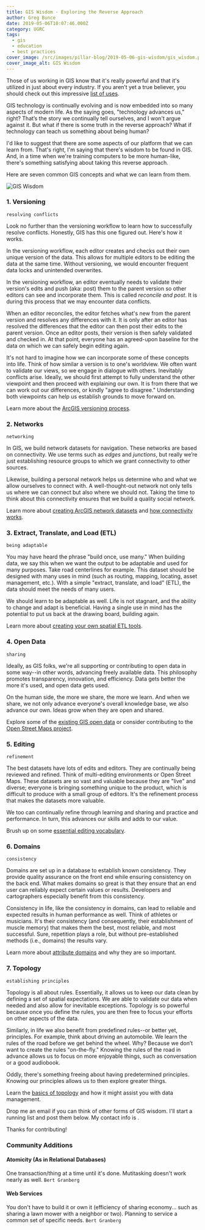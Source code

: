 ```yaml
---
title: GIS Wisdom - Exploring the Reverse Approach
author: Greg Bunce
date: 2019-05-06T10:07:46.000Z
category: UGRC
tags:
  - gis
  - education
  - best practices
cover_image: /src/images/pillar-blog/2019-05-06-gis-wisdom/gis_wisdom.png
cover_image_alt: GIS Wisdom
---
```



Those of us working in GIS know that it's really powerful and that it's utilized in just about every industry. If you aren’t yet a true believer, you should check out this impressive [list of uses](https://gisgeography.com/gis-applications-uses/).

GIS technology is continually evolving and is now embedded into so many aspects of modern life. As the saying goes, "technology advances us," right? That’s the story we continually tell ourselves, and I won't argue against it. But what if there is some truth in the reverse approach? What if technology can teach us something about being human?

I'd like to suggest that there are some aspects of our platform that we can learn from. That's right, I'm saying that there's wisdom to be found in GIS. And, in a time when we're training computers to be more human-like, there's something satisfying about taking this reverse approach.

Here are seven common GIS concepts and what we can learn from them.

![GIS Wisdom](../../images/pillar-blog/2019-05-06-gis-wisdom/gis_wisdom.png)

### 1. Versioning

`resolving conflicts`

Look no further than the versioning workflow to learn how to successfully resolve conflicts. Honestly, GIS has this one figured out. Here's how it works.

In the versioning workflow, each editor creates and checks out their own unique version of the data. This allows for multiple editors to be editing the data at the same time. Without versioning, we would encounter frequent data locks and unintended overwrites.

In the versioning workflow, an editor eventually needs to validate their version's edits and push (aka: post) them to the parent version so other editors can see and incorporate them. This is called _reconcile and post_. It is during this process that we may encounter data conflicts.

When an editor reconciles, the editor fetches what's new from the parent version and resolves any differences with it. It is only after an editor has resolved the differences that the editor can then post their edits to the parent version. Once an editor posts, their version is then safely validated and checked in. At that point, everyone has an agreed-upon baseline for the data on which we can safely begin editing again.

It's not hard to imagine how we can incorporate some of these concepts into life. Think of how similar a version is to one's worldview. We often want to validate our views, so we engage in dialogue with others. Inevitably conflicts arise. Ideally, we should first attempt to fully understand the other viewpoint and then proceed with explaining our own. It is from there that we can work out our differences, or kindly "agree to disagree." Understanding both viewpoints can help us establish grounds to move forward on.

Learn more about the [ArcGIS versioning process](https://desktop.arcgis.com/en/arcmap/latest/manage-data/geodatabases/the-version-editing-process.htm).

### 2. Networks

`networking`

In GIS, we build network datasets for navigation. These networks are based on connectivity. We use terms such as _edges_ and _junctions_, but really we’re just establishing resource groups to which we grant connectivity to other sources.

Likewise, building a personal network helps us determine who and what we allow ourselves to connect with. A well-thought-out network not only tells us where we can connect but also where we should not. Taking the time to think about this connectivity ensures that we build a quality social network.

Learn more about [creating ArcGIS network datasets](https://desktop.arcgis.com/en/arcmap/latest/extensions/network-analyst/creating-a-network-dataset.htm) and [how connectivity works](https://desktop.arcgis.com/en/arcmap/latest/extensions/network-analyst/understanding-connectivity.htm).

### 3. Extract, Translate, and Load (ETL)

`being adaptable`

You may have heard the phrase "build once, use many." When building data, we say this when we want the output to be adaptable and used for many purposes. Take road centerlines for example. This dataset should be designed with many uses in mind (such as routing, mapping, locating, asset management, etc.). With a simple "extract, translate, and load" (ETL), the data should meet the needs of many users.

We should learn to be adaptable as well. Life is not stagnant, and the ability to change and adapt is beneficial. Having a single use in mind has the potential to put us back at the drawing board, building again.

Learn more about [creating your own spatial ETL tools](https://desktop.arcgis.com/en/arcmap/10.6/extensions/data-interoperability/spatial-etl-tools.htm).

### 4. Open Data

`sharing`

Ideally, as GIS folks, we're all supporting or contributing to open data in some way--in other words, advancing freely available data. This philosophy promotes transparency, innovation, and efficiency. Data gets better the more it's used, and open data gets used.

On the human side, the more we share, the more we learn. And when we share, we not only advance everyone's overall knowledge base, we also advance our own. Ideas grow when they are open and shared.

Explore some of the [existing GIS open data](https://hub.arcgis.com/pages/open-data) or consider contributing to the [Open Street Maps project](https://www.openstreetmap.org/about).

### 5. Editing

`refinement`

The best datasets have lots of edits and editors. They are continually being reviewed and refined. Think of multi-editing environments or Open Street Maps. These datasets are so vast and valuable because they are "live" and diverse; everyone is bringing something unique to the product, which is difficult to produce with a small group of editors. It's the refinement process that makes the datasets more valuable.

We too can continually refine through learning and sharing and practice and performance. In turn, this advances our skills and adds to our value.

Brush up on some [essential editing vocabulary](https://desktop.arcgis.com/en/arcmap/10.3/manage-data/editing/essential-editing-vocabulary.htm).

### 6. Domains

`consistency`

Domains are set up in a database to establish known consistency. They provide quality assurance on the front end while ensuring consistency on the back end. What makes domains so great is that they ensure that an end user can reliably expect certain values or results. Developers and cartographers especially benefit from this consistency.

Consistency in life, like the consistency in domains, can lead to reliable and expected results in human performance as well. Think of athletes or musicians. It's their consistency (and consequently, their establishment of muscle memory) that makes them the best, most reliable, and most successful. Sure, repetition plays a role, but without pre-established methods (i.e., domains) the results vary.

Learn more about [attribute domains](https://pro.arcgis.com/en/pro-app/help/data/geodatabases/overview/an-overview-of-attribute-domains.htm) and why they are so important.

### 7. Topology

`establishing principles`

Topology is all about rules. Essentially, it allows us to keep our data clean by defining a set of spatial expectations. We are able to validate our data when needed and also allow for inevitable exceptions. Topology is so powerful because once you define the rules, you are then free to focus your efforts on other aspects of the data.

Similarly, in life we also benefit from predefined rules--or better yet, principles. For example, think about driving an automobile. We learn the rules of the road before we get behind the wheel. Why? Because we don’t want to create the rules "on-the-fly." Knowing the rules of the road in advance allows us to focus on more enjoyable things, such as conversation or a good audiobook.

Oddly, there's something freeing about having predetermined principles. Knowing our principles allows us to then explore greater things.

Learn the [basics of topology](https://pro.arcgis.com/en/pro-app/help/data/topologies/topology-basics.htm) and how it might assist you with data management.

Drop me an email if you can think of other forms of GIS wisdom. I'll start a running list and post them below. My contact info is <Contacts subject={frontmatter.title} contactKey='roads' />.

Thanks for contributing!

### Community Additions

#### Atomicity (As in Relational Databases)

One transaction/thing at a time until it's done. Mutitasking doesn't work nearly as well. `Bert Granberg`

#### Web Services

You don't have to build it or own it (efficiency of sharing economy... such as sharing a lawn mower with a neighbor or two). Planning to service a common set of specific needs. `Bert Granberg`
